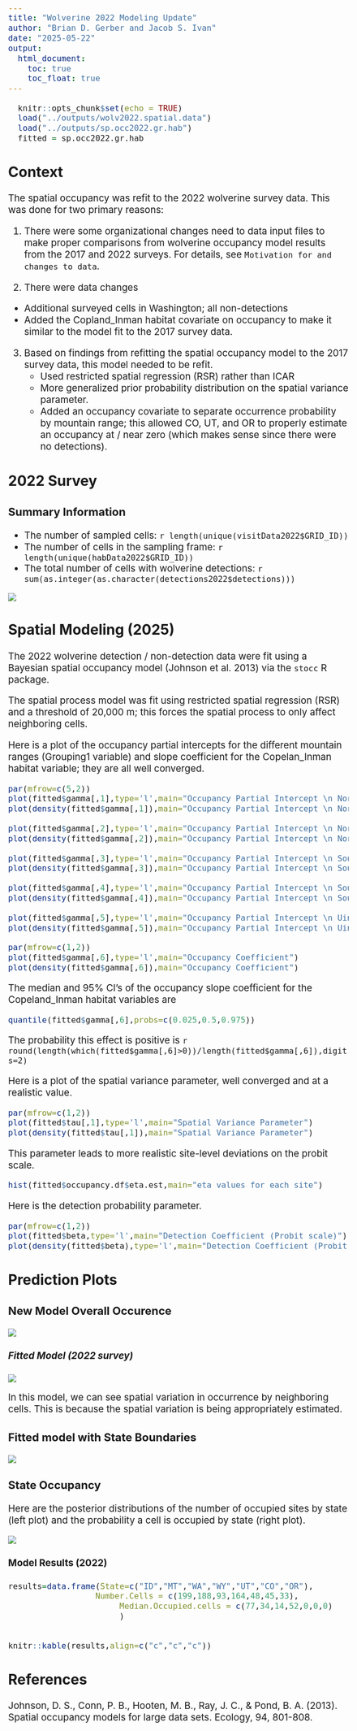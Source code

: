```yaml
---
title: "Wolverine 2022 Modeling Update"
author: "Brian D. Gerber and Jacob S. Ivan"
date: "2025-05-22"
output:     
  html_document:
    toc: true
    toc_float: true
---
```


<style type="text/css">
.main-container {
  max-width: 1800px;
  margin-left: auto;
  margin-right: auto;
}
</style>

<style type="text/css">
  body{
  font-size: 14pt;
}
</style>


```r
  knitr::opts_chunk$set(echo = TRUE)
  load("../outputs/wolv2022.spatial.data")
  load("../outputs/sp.occ2022.gr.hab")
  fitted = sp.occ2022.gr.hab
```

## **Context**

The spatial occupancy was refit to the 2022 wolverine survey data. This was done for two primary reasons:

1. There were some organizational changes need to data input files to make proper comparisons from wolverine occupancy  model results from the 2017 and 2022 surveys. For details, see `Motivation for and changes to data`.

2. There were data changes
  - Additional surveyed cells in Washington; all non-detections
  - Added the Copland_Inman habitat covariate on occupancy to make it similar to the model fit to the 2017 survey data.

3. Based on findings from refitting the spatial occupancy model to the 2017 survey data, this model needed to be refit.
    - Used restricted spatial regression (RSR) rather than ICAR
    - More generalized prior probability distribution on the spatial variance parameter.
    - Added an occupancy covariate to separate occurrence probability by mountain range; this allowed CO, UT, and OR to properly estimate an occupancy at / near zero (which makes sense since there were no detections).
    

## **2022 Survey**

### Summary Information

- The number of sampled cells: `r length(unique(visitData2022$GRID_ID))`
- The number of cells in the sampling frame: `r length(unique(habData2022$GRID_ID))`
- The total number of cells with wolverine detections: `r sum(as.integer(as.character(detections2022$detections)))`


![](../plots/plot.locs.2022.states.png)

## **Spatial Modeling (2025)**

The 2022 wolverine detection / non-detection data were fit using a Bayesian spatial occupancy model (Johnson et al. 2013) via the `stocc` R package.

The spatial process model was fit using restricted spatial regression (RSR) and a threshold of 20,000 m; this forces the spatial process to only affect neighboring cells.


Here is a plot of the occupancy partial intercepts for the different mountain ranges (Grouping1 variable) and slope coefficient for the Copelan_Inman habitat variable; they are all well converged. 

```r
par(mfrow=c(5,2))
plot(fitted$gamma[,1],type='l',main="Occupancy Partial Intercept \n North Cascades")
plot(density(fitted$gamma[,1]),main="Occupancy Partial Intercept \n North Cascades")

plot(fitted$gamma[,2],type='l',main="Occupancy Partial Intercept \n Northern Rockies")
plot(density(fitted$gamma[,2]),main="Occupancy Partial Intercept \n Northern Rockies")

plot(fitted$gamma[,3],type='l',main="Occupancy Partial Intercept \n South Cascades")
plot(density(fitted$gamma[,3]),main="Occupancy Partial Intercept \n South Cascades")

plot(fitted$gamma[,4],type='l',main="Occupancy Partial Intercept \n Southern Rockies")
plot(density(fitted$gamma[,4]),main="Occupancy Partial Intercept \n Southern Rockies")

plot(fitted$gamma[,5],type='l',main="Occupancy Partial Intercept \n Uintas")
plot(density(fitted$gamma[,5]),main="Occupancy Partial Intercept \n Uintas")

```


```r
par(mfrow=c(1,2))
plot(fitted$gamma[,6],type='l',main="Occupancy Coefficient")
plot(density(fitted$gamma[,6]),main="Occupancy Coefficient")
```

The median and 95% CI's of the occupancy slope coefficient for the Copeland_Inman habitat variables are

```r
quantile(fitted$gamma[,6],probs=c(0.025,0.5,0.975))
```

The probability this effect is positive is `r round(length(which(fitted$gamma[,6]>0))/length(fitted$gamma[,6]),digits=2)`


Here is a plot of the spatial variance parameter, well converged and at a realistic value.

```r
par(mfrow=c(1,2))
plot(fitted$tau[,1],type='l',main="Spatial Variance Parameter")
plot(density(fitted$tau[,1]),main="Spatial Variance Parameter")
```

This parameter leads to more realistic site-level deviations on the probit scale.

```r
hist(fitted$occupancy.df$eta.est,main="eta values for each site")
```

Here is the detection probability parameter.

```r
par(mfrow=c(1,2))
plot(fitted$beta,type='l',main="Detection Coefficient (Probit scale)")
plot(density(fitted$beta),type='l',main="Detection Coefficient (Probit scale)")
```


## **Prediction Plots**

### New Model Overall Occurence

![](../plots/total.occ.2022.png)

#### *Fitted Model (2022 survey)*

![](../plots/plot.wolverine.2022.png)

In this model, we can see spatial variation in occurrence by neighboring cells. This is because the spatial variation is being appropriately estimated. 

### Fitted model with State Boundaries

![](../plots/plot.wolverine.2022.state.det.png)

### State Occupancy

Here are the posterior distributions of the number of occupied sites by state (left plot) and the probability a cell is occupied by state (right plot).

![](../plots/plot.wolverine.2022.occupied.states.png)


#### **Model Results (2022)**

```r
results=data.frame(State=c("ID","MT","WA","WY","UT","CO","OR"),
                  Number.Cells = c(199,188,93,164,48,45,33),
                       Median.Occupied.cells = c(77,34,14,52,0,0,0)
                       )


knitr::kable(results,align=c("c","c","c"))
```




## **References**

Johnson, D. S., Conn, P. B., Hooten, M. B., Ray, J. C., \& Pond, B. A. (2013). Spatial occupancy models for large data sets. Ecology, 94, 801-808.
